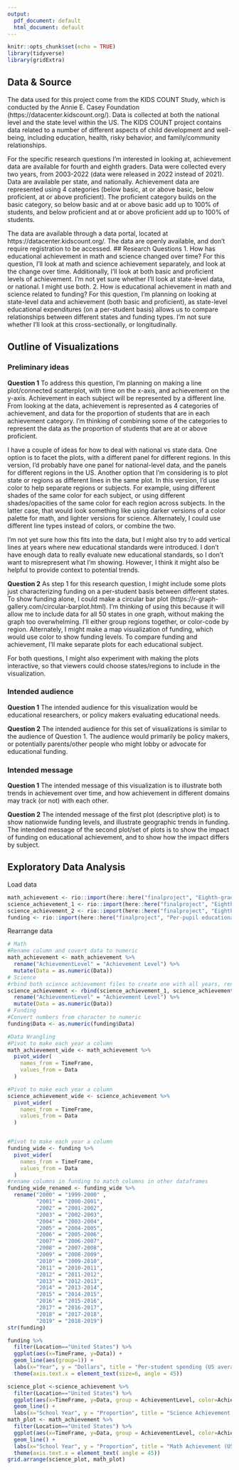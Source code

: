 ```yaml
---
output:
  pdf_document: default
  html_document: default
---
```


```r
knitr::opts_chunk$set(echo = TRUE)
library(tidyverse)
library(gridExtra)
```

## Data & Source

The data used for this project come from the KIDS COUNT Study, which is conducted by the Annie E. Casey Foundation (https://datacenter.kidscount.org/). Data is collected at both the national level and the state level within the US. The KIDS COUNT project contains data related to a number of different aspects of child development and well-being, including education, health, risky behavior, and family/community relationships. 

For the specific research questions I’m interested in looking at, achievement data are available for fourth and eighth graders. Data were collected every two years, from 2003-2022 (data were released in 2022 instead of 2021). Data are available per state, and nationally. Achievement data are represented using 4 categories (below basic, at or above basic, below proficient, at or above proficient). The proficient category builds on the basic category, so below basic and at or above basic add up to 100% of students, and below proficient and at or above proficient add up to 100% of students. 

The data are available through a data portal, located at https://datacenter.kidscount.org/. The data are openly available, and don’t require registration to be accessed. 
## Research Questions
1. How has educational achievement in math and science changed over time?
For this question, I’ll look at math and science achievement separately, and look at the change over time. Additionally, I'll look at both basic and proficient levels of achievement. I’m not yet sure whether I’ll look at state-level data, or national. I might use both. 
2. How is educational achievement in math and science related to funding?
For this question, I’m planning on looking at state-level data and achievement (both basic and proficient), as state-level educational expenditures (on a per-student basis) allows us to compare relationships between different states and funding types. I’m not sure whether I’ll look at this cross-sectionally, or longitudinally.

## Outline of Visualizations
### Preliminary ideas
**Question 1**
To address this question, I’m planning on making a line plot/connected scatterplot, with time on the x-axis, and achievement on the y-axis. Achievement in each subject will be represented by a different line. From looking at the data, achievement is represented as 4 categories of achievement, and data for the proportion of students that are in each achievement category. I'm thinking of combining some of the categories to represent the data as the proportion of students that are at or above proficient. 

I have a couple of ideas for how to deal with national vs state data. One option is to facet the plots, with a different panel for different regions. In this version, I’d probably have one panel for national-level data, and the panels for different regions in the US. Another option that I’m considering is to plot state or regions as different lines in the same plot. In this version, I’d use color to help separate regions or subjects. For example, using different shades of the same color for each subject, or using different shades/opacities of the same color for each region across subjects. In the latter case, that would look something like using darker versions of a color palette for math, and lighter versions for science. Alternately, I could use different line types instead of colors, or combine the two. 

I’m not yet sure how this fits into the data, but I might also try to add vertical lines at years where new educational standards were introduced. I don’t have enough data to really evaluate new educational standards, so I don’t want to misrepresent what I’m showing. However, I think it might also be helpful to provide context to potential trends. 

**Question 2**
As step 1 for this research question, I might include some plots just characterizing funding on a per-student basis between different states. To show funding alone, I could make a circular bar plot (https://r-graph-gallery.com/circular-barplot.html). I’m thinking of using this because it will allow me to include data for all 50 states in one graph, without making the graph too overwhelming. I’ll either group regions together, or color-code by region. Alternately, I might make a map visualization of funding, which would use color to show funding levels. To compare funding and achievement, I’ll make separate plots for each educational subject. 

For both questions, I might also experiment with making the plots interactive, so that viewers could choose states/regions to include in the visualization. 

### Intended audience
**Question 1**
The intended audience for this visualization would be educational researchers, or policy makers evaluating educational needs. 

**Question 2**
The intended audience for this set of visualizations is similar to the audience of Question 1. The audience would primarily be policy makers, or potentially parents/other people who might lobby or advocate for educational funding. 

### Intended message
**Question 1**
The intended message of this visualization is to illustrate both trends in achievement over time, and how achievement in different domains may track (or not) with each other. 

**Question 2**
The intended message of the first plot (descriptive plot) is to show nationwide funding levels, and illustrate geographic trends in funding.
The intended message of the second plot/set of plots is to show the impact of funding on educational achievement, and to show how the impact differs by subject. 

## Exploratory Data Analysis
Load data
```r
math_achievement <- rio::import(here::here("finalproject", "Eighth-grade math achievement levels.xlsx"))
science_achievement_1 <- rio::import(here::here("finalproject", "Eighth-grade science achievement levels.xlsx"))
science_achievement_2 <- rio::import(here::here("finalproject", "Eighth-grade science achievement levels (1).xlsx"))
funding <- rio::import(here::here("finalproject", "Per-pupil educational expenditures.xlsx"))
```
Rearrange data
```r
# Math 
#Rename column and covert data to numeric
math_achievement <- math_achievement %>% 
  rename("AchievementLevel" = "Achievement Level") %>% 
  mutate(Data = as.numeric(Data))
# Science
#rbind both science achievement files to create one with all years, rename column, and convert data to numeric
science_achievement <- rbind(science_achievement_1, science_achievement_2) %>% 
  rename("AchievementLevel" = "Achievement Level") %>% 
  mutate(Data = as.numeric(Data))
# Funding
#Convert numbers from character to numeric
funding$Data <- as.numeric(funding$Data)
```

```r
#Data Wrangling
#Pivot to make each year a column
math_achievement_wide <- math_achievement %>% 
  pivot_wider(
    names_from = TimeFrame, 
    values_from = Data
  )

#Pivot to make each year a column
science_achievement_wide <- science_achievement %>% 
  pivot_wider(
    names_from = TimeFrame, 
    values_from = Data
  )


#Pivot to make each year a column
funding_wide <- funding %>% 
  pivot_wider(
    names_from = TimeFrame, 
    values_from = Data
  )
#rename columns in funding to match columns in other dataframes
funding_wide_renamed <- funding_wide %>% 
  rename("2000" = "1999-2000" ,
         "2001" = "2000-2001",
         "2002" = "2001-2002",
         "2003" = "2002-2003",
         "2004" = "2003-2004",
         "2005" = "2004-2005",
         "2006" = "2005-2006",
         "2007" = "2006-2007",
         "2008" = "2007-2008",
         "2009" = "2008-2009",
         "2010" = "2009-2010",
         "2011" = "2010-2011",
         "2012" = "2011-2012",
         "2013" = "2012-2013",
         "2014" = "2013-2014",
         "2015" = "2014-2015",
         "2016" = "2015-2016",
         "2017" = "2016-2017",
         "2018" = "2017-2018",
         "2019" = "2018-2019")
str(funding)
```

```r
funding %>% 
  filter(Location=="United States") %>% 
  ggplot(aes(x=TimeFrame, y=Data)) +
  geom_line(aes(group=1)) +
  labs(x="Year", y = "Dollars", title = "Per-student spending (US average)")+
  theme(axis.text.x = element_text(size=6, angle = 45))
```
```r
science_plot <-science_achievement %>% 
  filter(Location=="United States") %>% 
  ggplot(aes(x=TimeFrame, y=Data, group = AchievementLevel, color=AchievementLevel)) +
  geom_line() +
  labs(x="School Year", y = "Proportion", title = "Science Achievement (US average)")
math_plot <- math_achievement %>% 
  filter(Location=="United States") %>% 
  ggplot(aes(x=TimeFrame, y=Data, group = AchievementLevel, color=AchievementLevel)) +
  geom_line() +
  labs(x="School Year", y = "Proportion", title = "Math Achievement (US average)")+
  theme(axis.text.x = element_text( angle = 45))
grid.arrange(science_plot, math_plot)
```







